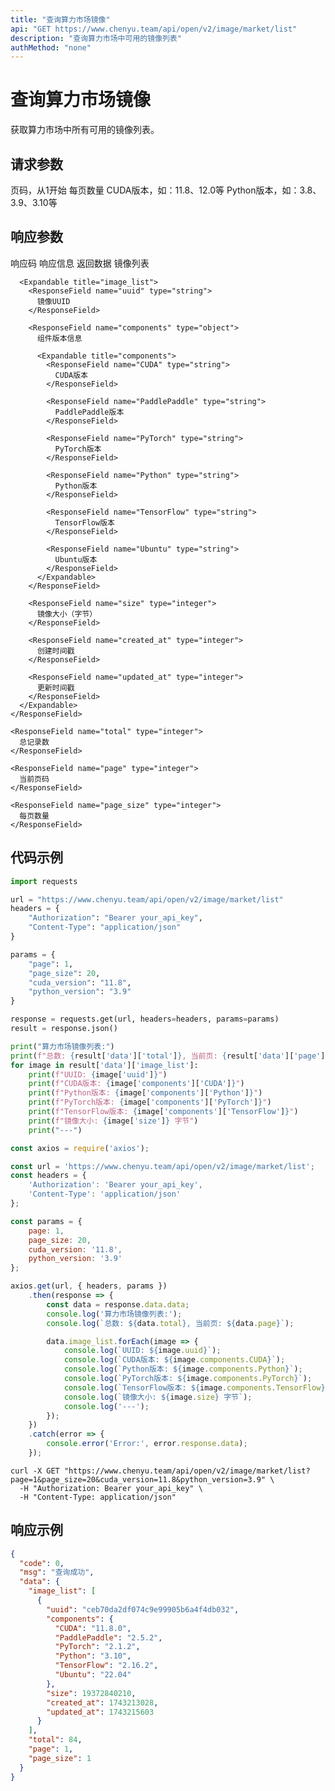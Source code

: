 ```yaml
---
title: "查询算力市场镜像"
api: "GET https://www.chenyu.team/api/open/v2/image/market/list"
description: "查询算力市场中可用的镜像列表"
authMethod: "none"
---
```


# 查询算力市场镜像

获取算力市场中所有可用的镜像列表。

## 请求参数

<ParamField query="page" type="integer">
  页码，从1开始
</ParamField>

<ParamField query="page_size" type="integer">
  每页数量
</ParamField>

<ParamField query="cuda_version" type="string">
  CUDA版本，如：11.8、12.0等
</ParamField>

<ParamField query="python_version" type="string">
  Python版本，如：3.8、3.9、3.10等
</ParamField>

## 响应参数

<ResponseField name="code" type="integer">
  响应码
</ResponseField>

<ResponseField name="msg" type="string">
  响应信息
</ResponseField>

<ResponseField name="data" type="object">
  返回数据

  <Expandable title="data">
    <ResponseField name="image_list" type="array">
      镜像列表

      <Expandable title="image_list">
        <ResponseField name="uuid" type="string">
          镜像UUID
        </ResponseField>

        <ResponseField name="components" type="object">
          组件版本信息

          <Expandable title="components">
            <ResponseField name="CUDA" type="string">
              CUDA版本
            </ResponseField>

            <ResponseField name="PaddlePaddle" type="string">
              PaddlePaddle版本
            </ResponseField>

            <ResponseField name="PyTorch" type="string">
              PyTorch版本
            </ResponseField>

            <ResponseField name="Python" type="string">
              Python版本
            </ResponseField>

            <ResponseField name="TensorFlow" type="string">
              TensorFlow版本
            </ResponseField>

            <ResponseField name="Ubuntu" type="string">
              Ubuntu版本
            </ResponseField>
          </Expandable>
        </ResponseField>

        <ResponseField name="size" type="integer">
          镜像大小（字节）
        </ResponseField>

        <ResponseField name="created_at" type="integer">
          创建时间戳
        </ResponseField>

        <ResponseField name="updated_at" type="integer">
          更新时间戳
        </ResponseField>
      </Expandable>
    </ResponseField>

    <ResponseField name="total" type="integer">
      总记录数
    </ResponseField>

    <ResponseField name="page" type="integer">
      当前页码
    </ResponseField>

    <ResponseField name="page_size" type="integer">
      每页数量
    </ResponseField>
  </Expandable>
</ResponseField>

## 代码示例

<CodeGroup>

```python Python
import requests

url = "https://www.chenyu.team/api/open/v2/image/market/list"
headers = {
    "Authorization": "Bearer your_api_key",
    "Content-Type": "application/json"
}

params = {
    "page": 1,
    "page_size": 20,
    "cuda_version": "11.8",
    "python_version": "3.9"
}

response = requests.get(url, headers=headers, params=params)
result = response.json()

print("算力市场镜像列表:")
print(f"总数: {result['data']['total']}, 当前页: {result['data']['page']}")
for image in result['data']['image_list']:
    print(f"UUID: {image['uuid']}")
    print(f"CUDA版本: {image['components']['CUDA']}")
    print(f"Python版本: {image['components']['Python']}")
    print(f"PyTorch版本: {image['components']['PyTorch']}")
    print(f"TensorFlow版本: {image['components']['TensorFlow']}")
    print(f"镜像大小: {image['size']} 字节")
    print("---")
```

```javascript JavaScript
const axios = require('axios');

const url = 'https://www.chenyu.team/api/open/v2/image/market/list';
const headers = {
    'Authorization': 'Bearer your_api_key',
    'Content-Type': 'application/json'
};

const params = {
    page: 1,
    page_size: 20,
    cuda_version: '11.8',
    python_version: '3.9'
};

axios.get(url, { headers, params })
    .then(response => {
        const data = response.data.data;
        console.log('算力市场镜像列表:');
        console.log(`总数: ${data.total}, 当前页: ${data.page}`);

        data.image_list.forEach(image => {
            console.log(`UUID: ${image.uuid}`);
            console.log(`CUDA版本: ${image.components.CUDA}`);
            console.log(`Python版本: ${image.components.Python}`);
            console.log(`PyTorch版本: ${image.components.PyTorch}`);
            console.log(`TensorFlow版本: ${image.components.TensorFlow}`);
            console.log(`镜像大小: ${image.size} 字节`);
            console.log('---');
        });
    })
    .catch(error => {
        console.error('Error:', error.response.data);
    });
```

```curl cURL
curl -X GET "https://www.chenyu.team/api/open/v2/image/market/list?page=1&page_size=20&cuda_version=11.8&python_version=3.9" \
  -H "Authorization: Bearer your_api_key" \
  -H "Content-Type: application/json"
```

</CodeGroup>

## 响应示例

```json
{
  "code": 0,
  "msg": "查询成功",
  "data": {
    "image_list": [
      {
        "uuid": "ceb70da2df074c9e99905b6a4f4db032",
        "components": {
          "CUDA": "11.8.0",
          "PaddlePaddle": "2.5.2",
          "PyTorch": "2.1.2",
          "Python": "3.10",
          "TensorFlow": "2.16.2",
          "Ubuntu": "22.04"
        },
        "size": 19372840210,
        "created_at": 1743213028,
        "updated_at": 1743215603
      }
    ],
    "total": 84,
    "page": 1,
    "page_size": 1
  }
}
```